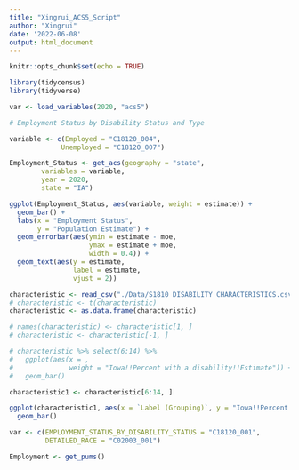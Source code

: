 ```yaml
---
title: "Xingrui_ACS5_Script"
author: "Xingrui"
date: '2022-06-08'
output: html_document
---
```


```r
knitr::opts_chunk$set(echo = TRUE)
```

```r
library(tidycensus)
library(tidyverse)

var <- load_variables(2020, "acs5")
```

```r
# Employment Status by Disability Status and Type

variable <- c(Employed = "C18120_004",
             Unemployed = "C18120_007")

Employment_Status <- get_acs(geography = "state",
        variables = variable,
        year = 2020,
        state = "IA")

ggplot(Employment_Status, aes(variable, weight = estimate)) +
  geom_bar() +
  labs(x = "Employment Status",
       y = "Population Estimate") +
  geom_errorbar(aes(ymin = estimate - moe,
                    ymax = estimate + moe,
                    width = 0.4)) +
  geom_text(aes(y = estimate,
                label = estimate,
                vjust = 2))
```

```r
characteristic <- read_csv("./Data/S1810 DISABILITY CHARACTERISTICS.csv")
# characteristic <- t(characteristic)
characteristic <- as.data.frame(characteristic)

# names(characteristic) <- characteristic[1, ]
# characteristic <- characteristic[-1, ]

# characteristic %>% select(6:14) %>%
#   ggplot(aes(x = ,
#              weight = "Iowa!!Percent with a disability!!Estimate")) +
#   geom_bar()

characteristic1 <- characteristic[6:14, ]

ggplot(characteristic1, aes(x = `Label (Grouping)`, y = "Iowa!!Percent with a disability!!Estimate")) +
  geom_bar()
```

```r
var <- c(EMPLOYMENT_STATUS_BY_DISABILITY_STATUS = "C18120_001",
         DETAILED_RACE = "C02003_001")

Employment <- get_pums()
```